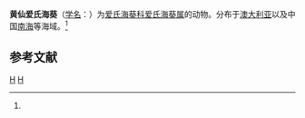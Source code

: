 {{Speciesbox
| taxon = Edwardsia gibertensis
| binomial_authority = (Carlgren, 1931)<ref name='id9762'>{{cite web| url =http://www.bioinfo.cn/db05/BjdwSpecies.php?action=view&id=9762| title =黄仙爱氏海葵| work =《中国动物物种编目数据库》| publisher =中国科学院微生物研究所| author =中国科学院动物研究所| accessdate =2009-04-16| deadurl =yes| archiveurl =https://web.archive.org/web/20160305061434/http://www.bioinfo.cn/db05/BjdwSpecies.php?action=view&id=9762| archivedate =2016-03-05}}</ref>
}}

'''黄仙爱氏海葵'''（[[学名|学名]]：{{lang|la|''Edwardsia gibertensis''}}）为[[爱氏海葵科|爱氏海葵科]][[爱氏海葵属|爱氏海葵属]]的动物。分布于[[澳大利亚|澳大利亚]]以及中国[[南海|南海]]等海域。<ref name='id9762'/>

== 参考文献 ==
{{reflist}}

{{taxonbar}}
[[Category:_1931年描述的动物|H]]
[[Category:爱氏海葵属|H]]